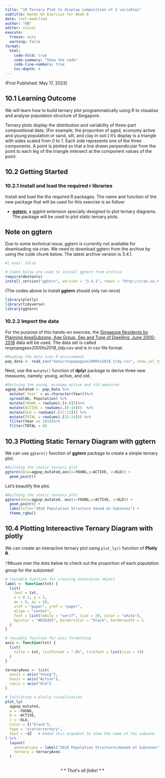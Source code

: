 ```yaml
---
title: "10 Ternary Plot to display composition of 3 variables"
subtitle: Hands-On Exercise for Week 6
date: last-modified
author: "KB"
editor: visual
execute:
  freeze: auto 
  warning: false
format:
  html:
    code-fold: true
    code-summary: "Show the code"
    code-line-numbers: true
    toc-depth: 4
---
```


(First Published: May 17, 2023)

## 10.1 Learning Outcome

We will learn how to build ternary plot programmatically using R to visualise and analyse population structure of Singapore.

Ternary plots display the distribution and variability of three-part compositional data. (For example, the proportion of aged, economy active and young population or sand, silt, and clay in soil.) It's display is a triangle with sides scaled from 0 to 1. Each side represents one of the three components. A point is plotted so that a line drawn perpendicular from the point to each leg of the triangle intersect at the component values of the point.

## 10.2 Getting Started

### 10.2.1 Install and load the required r libraries

Install and load the the required R packages. The name and function of the new package that will be used for this exercise is as follow:

-   [**ggtern**](http://www.ggtern.com/), a ggplot extension specially designed to plot ternary diagrams. The package will be used to plot static ternary plots.

::: callout-note
## Note on ggtern

Due to some technical issue, ggtern is currently not available for downloading via cran. We need to download ggtern from the archive by using the code chunk below. The latest archive version is 3.4.1.
:::

```r
#| eval: false

# Codes below are used to install ggtern from archive
require(devtools)
install_version("ggtern", version = "3.4.1", repos = "http://cran.us.r-project.org")
```

(The codes above to install **ggtern** should only run once)

```r
library(plotly)
library(tidyverse)
library(ggtern)
```

### 10.2.2 Import the data

For the purpose of this hands-on exercise, the [Singapore Residents by Planning AreaSubzone, Age Group, Sex and Type of Dwelling, June 2000-2018](https://www.singstat.gov.sg/find-data/search-by-theme/population/geographic-distribution/latest-data) data will be used. The data set is called *respopagsex2000to2018_tidy.csv* and is in csv file format.

```r
#Reading the data into R environment
pop_data <- read_csv("data/respopagsex2000to2018_tidy.csv", show_col_types = FALSE) 
```

Next, use the `mutate()` function of **dplyr** package to derive three new measures, namely: young, active, and old.

```r
#Deriving the young, economy active and old measures
agpop_mutated <- pop_data %>%
  mutate(`Year` = as.character(Year))%>%
  spread(AG, Population) %>%
  mutate(YOUNG = rowSums(.[4:8]))%>%
  mutate(ACTIVE = rowSums(.[9:16]))  %>%
  mutate(OLD = rowSums(.[17:21])) %>%
  mutate(TOTAL = rowSums(.[22:24])) %>%
  filter(Year == 2018)%>%
  filter(TOTAL > 0)
```

## 10.3 Plotting Static Ternary Diagram with **ggtern**

We can use `ggtern()` function of **ggtern** package to create a simple ternary plot.

```r
#Building the static ternary plot
ggtern(data=agpop_mutated,aes(x=YOUNG,y=ACTIVE, z=OLD)) +
  geom_point()
```

Let's beautify the plot.

```r
#Building the static ternary plot
ggtern(data=agpop_mutated, aes(x=YOUNG,y=ACTIVE, z=OLD)) +
  geom_point() +
  labs(title="2018 Population Structure based on Subzones") +
  theme_rgbw()
```

## 10.4 Plotting Intereactive Ternary Diagram with **plotly**

We can create an interactive ternary plot using `plot_ly()` function of **Plotly R**.

🖱️Mouse over the dots below to check out the proportion of each population group for the subzones!

```r
# reusable function for creating annotation object
label <- function(txt) {
  list(
    text = txt, 
    x = 0.1, y = 1,
    ax = 0, ay = 10,
    xref = "paper", yref = "paper", 
    align = "center",
    font = list(family = "serif", size = 20, color = "white"),
    bgcolor = "#b3b3b3", bordercolor = "black", borderwidth = 2
  )
}

# reusable function for axis formatting
axis <- function(txt) {
  list(
    title = txt, tickformat = ".0%", tickfont = list(size = 10)
  )
}

ternaryAxes <- list(
  aaxis = axis("Young"), 
  baxis = axis("Active"), 
  caxis = axis("Old")
)

# Initiating a plotly visualization 
plot_ly(
  agpop_mutated, 
  a = ~YOUNG, 
  b = ~ACTIVE, 
  c = ~OLD,
  color = I("black"), 
  type = "scatterternary",
  text = ~SZ   # Added this argument to show the name of the subzone
) %>%
  layout(
    annotations = label("2018 Population Structure\nbased on Subzones"), 
    ternary = ternaryAxes
  ) 
  
```

::: {style="text-align: center"}
$**That's$ $all$ $folks!**$
:::
